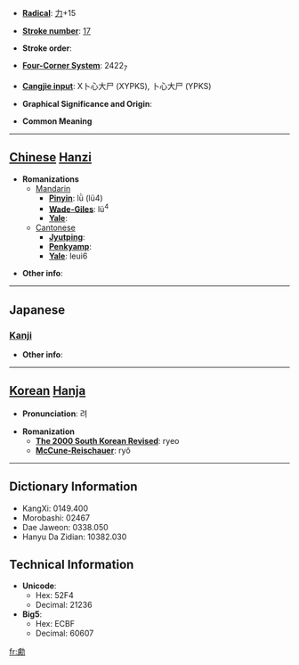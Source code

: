 * '''[[Wiktionary:Chinese radical index| Radical]]''': [[Wiktionary:Chinese radical index 力|力]]+15

* '''[[Wiktionary:Chinese total strokes index|Stroke number]]''': [[Wiktionary:Chinese total strokes index 17|17]]

* '''Stroke order''': 

* '''[[Wiktionary:Chinese four corner index|Four-Corner System]]''': 2422<sub>7</sub>

* '''[[Wiktionary:Chinese Cangjie index|Cangjie input]]''': X卜心大尸 (XYPKS), 卜心大尸 (YPKS)

* '''Graphical Significance and Origin''': 

* '''Common Meaning'''

----

== [[Chinese]] [[Hanzi]] ==

* '''Romanizations'''
** [[Mandarin]]
*** '''[[Pinyin]]''': lǜ (lü4)
*** '''[[Wade-Giles]]''': lü<sup>4</sup>
*** '''[[Yale]]''': 
**[[Cantonese]]
***'''[[Jyutping]]''':
***'''[[Penkyamp]]''': 
***'''[[Yale]]''': leui6

* '''Other info''': 

----

==Japanese==
===[[Kanji]]===
{{kanji|on readings=[[りょ]] (ryo), [[ろ]] (ro)|kun readings=[[たすける]] (tasukeru)}}

* '''Other info''':  

----

== [[Korean]] [[Hanja]] ==

* '''Pronunciation''': 려

* '''Romanization'''
** '''[[The 2000 South Korean Revised Romanization|The 2000 South Korean Revised]]''': ryeo
** '''[[McCune-Reischauer]]''': ryŏ

----

== Dictionary Information ==

* KangXi: 0149.400
* Morobashi: 02467
* Dae Jaweon: 0338.050
* Hanyu Da Zidian: 10382.030

== Technical Information ==

* '''Unicode''':
** Hex: 52F4
** Decimal: 21236
* '''Big5''':
** Hex: ECBF
** Decimal: 60607

[[fr:勴]]